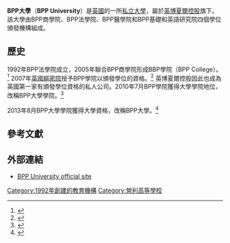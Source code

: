{{Infobox university
| name              = BPP University
| image_name        =
| image_size        =
| image_alt         =
| motto             = ''University for the Professions''
| mottoeng          =
| established       = 1992年 
| type              = [[私立大學|私立大學]]
| parent            = [[英博夏爾控股|英博夏爾控股]]
| endowment         =
| president         = Baroness Cohen of Pimlico
| head_label        = CEO兼校長
| head              = Carl Lygo<ref>{{cite news|title=BPP University College chief leads a university 'that is different'|author=Janet Murray|url=http://www.guardian.co.uk/education/2011/may/09/carl-lygo-bpp-university-college|newspaper=[[The_Guardian|The Guardian]]|date=9 May 2011|accessdate=15 May 2011|archive-date=2012-05-08|archive-url=https://web.archive.org/web/20120508212156/http://www.guardian.co.uk/education/2011/may/09/carl-lygo-bpp-university-college|dead-url=no}}</ref>
| academic_staff    =
| students          = 7,750
| undergrad         =
| postgrad          =
| doctoral          =
| city              = [[泰晤士河畔阿賓頓|泰晤士河畔阿賓頓]]、[[伯明翰|伯明翰]]、[[布里斯托|布里斯托]]、[[劍橋|劍橋]]、[[利茲|利茲]]、[[利物浦|利物浦]]、[[倫敦|倫敦]]和[[曼徹斯特|曼徹斯特]]
| country           = [[英國|英國]]
| former_names      = BPP University College of Professional Studies (2010)<BR>BPP College of Professional Studies (2005)<BR> BPP Law School (1992)
| colors            =
| colours           =
| affiliations      =
| website           = [http://www.bpp.com/university bpp.com/university]
| logo              =
| footnotes         =
}}
'''BPP大學'''（'''BPP University'''）是[[英國|英國]]的一所[[私立大學|私立大學]]，屬於[[英博夏爾控股|英博夏爾控股]]旗下。該大學由BPP商學院、BPP法學院、BPP醫學院和BPP基礎和英語研究院四個學位頒發機構組成。

==歷史==
1992年BPP法學院成立，2005年聯合BPP商學院形成BBP學院（BPP College）。<ref name=faq>{{cite web|url=http://www.bpp.com/postgraduate/faqs.aspx#history|title=BPP FAQs: A little bit of history|work=BPP Website|accessdate=15 May 2011|archive-date=2010-12-04|archive-url=https://web.archive.org/web/20101204055201/http://www.bpp.com/postgraduate/faqs.aspx#history|dead-url=no}}</ref> 2007年[[英國樞密院|英國樞密院]]授予BPP學院以頒發學位的資格。<ref>{{cite news|title=FTSE company wins right to give degrees|author=Marcus Leroux|url=http://business.timesonline.co.uk/tol/business/industry_sectors/banking_and_finance/article2525477.ece|newspaper=[[The_Times|The Times]]|date=25 September 2007|accessdate=15 May 2011}}</ref> 英博夏爾控股因此也成為英國第一家有頒發學位資格的私人公司。2010年7月BPP學院獲得大學學院地位，改稱BPP大學學院。<ref name=bbc>{{cite news|title=First private university in decades to be created|author=Sean Coughlan|url=http://www.bbc.co.uk/news/uk-10756830|newspaper=[[BBC_News|BBC News]]|accessdate=15 May 2011|archiveurl=https://web.archive.org/web/20110520123434/http://www.bbc.co.uk/news/uk-10756830|archivedate=2011年5月20日|deadurl=no}}</ref>

2013年8月BPP大學學院獲得大學資格，改稱BPP大學。<ref>{{Cite web |url=http://www.bbc.co.uk/news/education-23605046 |title=For-profit college gains full university status |accessdate=2014-01-28 |archive-date=2014-02-02 |archive-url=https://web.archive.org/web/20140202135259/http://www.bbc.co.uk/news/education-23605046 |dead-url=no }}</ref>

==參考文獻==
{{Reflist|35em}}

==外部連結==
*[http://www.bpp.com/university BPP University official site]{{Wayback|url=http://www.bpp.com/university |date=20190924155740 }}

{{Universities in the United Kingdom}}

{{DEFAULTSORT:BPP University}}
[[Category:1992年創建的教育機構|Category:1992年創建的教育機構]]
[[Category:營利高等學校|Category:營利高等學校]]